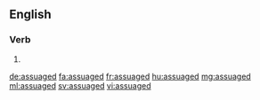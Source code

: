 ==English==

===Verb===
{{head|en|verb form}}

# {{en-past of|assuage}}

[[de:assuaged]]
[[fa:assuaged]]
[[fr:assuaged]]
[[hu:assuaged]]
[[mg:assuaged]]
[[ml:assuaged]]
[[sv:assuaged]]
[[vi:assuaged]]